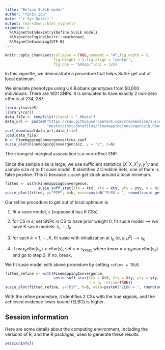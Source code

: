 ```yaml
---
title: "Refine SuSiE model"
author: "Yuxin Zou"
date: "`r Sys.Date()`"
output: rmarkdown::html_vignette
vignette: >
  %\VignetteIndexEntry{Refine SuSiE model}
  %\VignetteEngine{knitr::rmarkdown}
  %\VignetteEncoding{UTF-8}
---
```


```r
knitr::opts_chunk$set(collapse = TRUE,comment = "#",fig.width = 5,
                      fig.height = 3,fig.align = "center",
                      fig.cap = "&nbsp;",dpi = 120)
```

In this vignette, we demonstrate a procedure that helps SuSiE get out of local optimum.

We simulate phenotype using UK Biobank genotypes from 50,000 individuals. There are 1001 SNPs.
It is simulated to have exactly 2 non-zero effects at 234, 287.

```r
library(susieR)
library(curl)
data_file <- tempfile(fileext = ".RData")
data_url <- paste0("https://raw.githubusercontent.com/stephenslab/susieR/",
                   "master/inst/datafiles/FinemappingConvergence1k.RData")
curl_download(data_url,data_file)
load(data_file)
b <- FinemappingConvergence$true_coef
susie_plot(FinemappingConvergence$z, y = "z", b=b)
```

The strongest marginal association is a non-effect SNP. 

Since the sample size is large, we use sufficient statistics ($X^\intercal X, X^\intercal y, y^\intercal y$ and sample size $n$) to fit susie model. It identifies 2 Credible Sets, one of them is false positive. This is because `susieR` get stuck around a local minimum. 

```r
fitted <- with(FinemappingConvergence,
               susie_suff_stat(XtX = XtX, Xty = Xty, yty = yty, n = n))
susie_plot(fitted, y="PIP", b=b, main=paste0("ELBO = ", round(susie_get_objective(fitted),2)))
```

Our refine procedure to get out of local optimum is

1. fit a susie model, $s$ (suppose it has $K$ CSs).

2. for CS in $s$, set SNPs in CS to have prior weight 0, fit susie model --> we have K susie models: $t_1, \cdots, t_K$.

3. for each $k = 1, \cdots, K$, fit susie with initialization at $t_k$ ($\alpha, \mu, \mu^2$) --> $s_k$

4. if $\max_k \text{elbo}(s_k) > \text{elbo}(s)$, set $s = s_{kmax}$ where $kmax = \arg_k \max \text{elbo}(s_k)$ and go to step 2; if no, break.

We fit susie model with above procedure by setting `refine = TRUE`.

```r
fitted_refine <- with(FinemappingConvergence,
                      susie_suff_stat(XtX = XtX, Xty = Xty, yty = yty,
					                  n = n, refine=TRUE))
susie_plot(fitted_refine, y="PIP", b=b, main=paste0("ELBO = ", round(susie_get_objective(fitted_refine),2)))
```

With the refine procedure, it identifies 2 CSs with the true signals, and the achieved evidence lower bound (ELBO) is higher.

## Session information

Here are some details about the computing environment, including the
versions of R, and the R packages, used to generate these results.

```r
sessionInfo()
```




